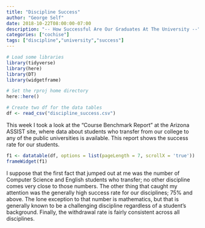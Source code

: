 ```yaml
---
title: "Discipline Success"
author: "George Self"
date: 2018-10-22T08:00:00-07:00
description: "-- How Successful Are Our Graduates At The University --"
categories: ["cochise"]
tags: ["discipline","university","success"]
---
```



```r
# Load some libraries
library(tidyverse)
library(here)
library(DT)
library(widgetframe)

# Set the rproj home directory
here::here()
```


```r

# Create two df for the data tables
df <- read_csv("discipline_success.csv")

```

This week I took a look at the "Course Benchmark Report" at the Arizona ASSIST site, where data about students who transfer from our college to any of the public universities is available. This report shows the success rate for our students.

```r

f1 <- datatable(df, options = list(pageLength = 7, scrollX = 'true'))
frameWidget(f1)

```

I suppose that the first fact that jumped out at me was the number of Computer Science and English students who transfer; no other discipline comes very close to those numbers. The other thing that caught my attention was the generally high success rate for our disciplines; 75% and above. The lone exception to that number is mathematics, but that is generally known to be a challenging discipline regardless of a student's background. Finally, the withdrawal rate is fairly consistent across all disciplines.